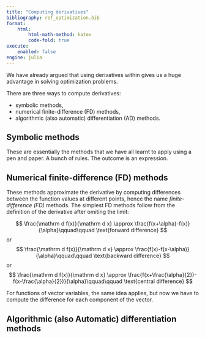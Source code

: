 ```yaml
---
title: "Computing derivatives"
bibliography: ref_optimization.bib
format:
    html:
        html-math-method: katex
        code-fold: true
execute:
    enabled: false
engine: julia
---
```


We have already argued that using derivatives within gives us a huge advantage in solving optimization problems. 

There are three ways to compute derivatives:

- symbolic methods,
- numerical finite-difference (FD) methods,
- algorithmic (also automatic) differentiation (AD) methods.

## Symbolic methods

These are essentially the methods that we have all learnt to apply using a pen and paper. A bunch of rules. The outcome is an expression.

## Numerical finite-difference (FD) methods

These methods approximate the derivative by computing differences between the function values at different points, hence the name *finite-difference (FD)* methods. The simplest FD methods follow from the definition of the derivative after omiting the limit:

$$
\frac{\mathrm d f(x)}{\mathrm d x} \approx \frac{f(x+\alpha)-f(x)}{\alpha}\qquad\qquad \text{forward difference}
$$
or
$$
\frac{\mathrm d f(x)}{\mathrm d x} \approx \frac{f(x)-f(x-\alpha)}{\alpha}\qquad\qquad \text{backward difference}
$$
or
$$
\frac{\mathrm d f(x)}{\mathrm d x} \approx \frac{f(x+\frac{\alpha}{2})-f(x-\frac{\alpha}{2})}{\alpha}\qquad\qquad \text{central difference}
$$

For functions of vector variables, the same idea applies, but now we have to compute the difference for each component of the vector.

## Algorithmic (also Automatic) differentiation methods

